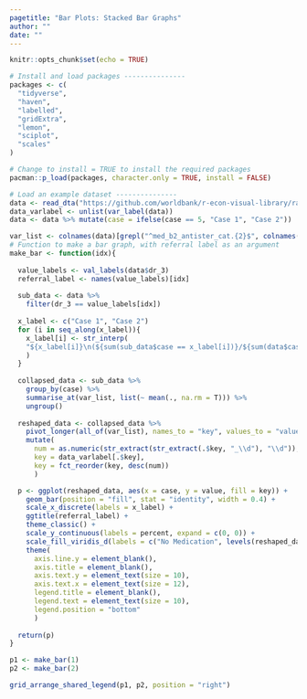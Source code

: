 ```yaml
---
pagetitle: "Bar Plots: Stacked Bar Graphs"
author: ""
date: ""
---
```


```r
knitr::opts_chunk$set(echo = TRUE)
```

```r
# Install and load packages ---------------
packages <- c(
  "tidyverse",
  "haven",
  "labelled",
  "gridExtra",
  "lemon",
  "sciplot",
  "scales"
)

# Change to install = TRUE to install the required packages
pacman::p_load(packages, character.only = TRUE, install = FALSE)

# Load an example dataset ---------------
data <- read_dta("https://github.com/worldbank/r-econ-visual-library/raw/master/Library/Data/StackBarGraphs.dta")
data_varlabel <- unlist(var_label(data))
data <- data %>% mutate(case = ifelse(case == 5, "Case 1", "Case 2"))

var_list <- colnames(data)[grepl("^med_b2_antister_cat.{2}$", colnames(data))]
# Function to make a bar graph, with referral label as an argument
make_bar <- function(idx){
  
  value_labels <- val_labels(data$dr_3)
  referral_label <- names(value_labels)[idx]
  
  sub_data <- data %>% 
    filter(dr_3 == value_labels[idx])
  
  x_label <- c("Case 1", "Case 2")
  for (i in seq_along(x_label)){
    x_label[i] <- str_interp(
    "${x_label[i]}\n(${sum(sub_data$case == x_label[i])}/${sum(data$case == x_label[i])})"
    )
  }
  
  collapsed_data <- sub_data %>%
    group_by(case) %>%
    summarise_at(var_list, list(~ mean(., na.rm = T))) %>%
    ungroup()
  
  reshaped_data <- collapsed_data %>%
    pivot_longer(all_of(var_list), names_to = "key", values_to = "value") %>%
    mutate(
      num = as.numeric(str_extract(str_extract(.$key, "_\\d"), "\\d")),
      key = data_varlabel[.$key],
      key = fct_reorder(key, desc(num))
      )

  p <- ggplot(reshaped_data, aes(x = case, y = value, fill = key)) + 
    geom_bar(position = "fill", stat = "identity", width = 0.4) +
    scale_x_discrete(labels = x_label) +
    ggtitle(referral_label) +
    theme_classic() +
    scale_y_continuous(labels = percent, expand = c(0, 0)) +
    scale_fill_viridis_d(labels = c("No Medication", levels(reshaped_data$key)[2:5])) +
    theme(
      axis.line.y = element_blank(),
      axis.title = element_blank(),
      axis.text.y = element_text(size = 10),
      axis.text.x = element_text(size = 12),
      legend.title = element_blank(),
      legend.text = element_text(size = 10),
      legend.position = "bottom"
      )
    
  return(p)
}

p1 <- make_bar(1)
p2 <- make_bar(2)

grid_arrange_shared_legend(p1, p2, position = "right")


```
